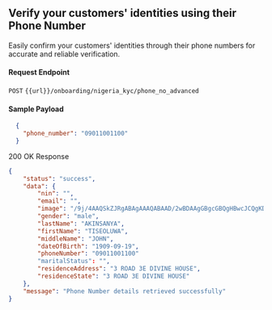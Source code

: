 ## Verify your customers' identities using their Phone Number

Easily confirm your customers' identities through their phone numbers for accurate and reliable verification.

#### Request Endpoint

`POST` `{{url}}/onboarding/nigeria_kyc/phone_no_advanced`

#### Sample Payload

```json
  {
    "phone_number": "09011001100"
  }
```

200 OK Response

``` json
{
    "status": "success",
    "data": {
        "nin": "",
        "email": "",
        "image": "/9j/4AAQSkZJRgABAgAAAQABAAD/2wBDAAgGBgcGBQgHBwcJCQgKDBQNDAsLDBkSEw8UHRofHh0a\nHBwgJC4nICIsIxwcKDcpLDAxNHwAAK", # base-64
        "gender": "male",
        "lastName": "AKINSANYA",
        "firstName": "TISEOLUWA",
        "middleName": "JOHN",
        "dateOfBirth": "1909-09-19",
        "phoneNumber": "09011001100"
        "maritalStatus": "",
        "residenceAddress": "3 ROAD 3E DIVINE HOUSE",
        "residenceState": "3 ROAD 3E DIVINE HOUSE"
    },
    "message": "Phone Number details retrieved successfully"
}
```

